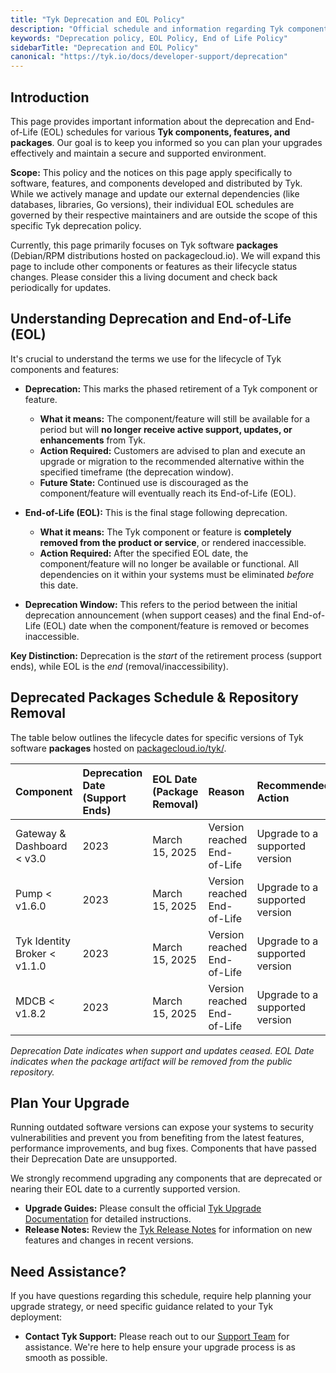 ```yaml
---
title: "Tyk Deprecation and EOL Policy"
description: "Official schedule and information regarding Tyk component deprecation and End-of-Life (EOL)."
keywords: "Deprecation policy, EOL Policy, End of Life Policy"
sidebarTitle: "Deprecation and EOL Policy"
canonical: "https://tyk.io/docs/developer-support/deprecation"
---
```


## Introduction

This page provides important information about the deprecation and End-of-Life (EOL) schedules for various **Tyk components, features, and packages**. Our goal is to keep you informed so you can plan your upgrades effectively and maintain a secure and supported environment.

**Scope:** This policy and the notices on this page apply specifically to software, features, and components developed and distributed by Tyk. While we actively manage and update our external dependencies (like databases, libraries, Go versions), their individual EOL schedules are governed by their respective maintainers and are outside the scope of this specific Tyk deprecation policy.

Currently, this page primarily focuses on Tyk software **packages** (Debian/RPM distributions hosted on packagecloud.io). We will expand this page to include other components or features as their lifecycle status changes. Please consider this a living document and check back periodically for updates.

## Understanding Deprecation and End-of-Life (EOL)

It's crucial to understand the terms we use for the lifecycle of Tyk components and features:

*   **Deprecation:** This marks the phased retirement of a Tyk component or feature.
    *   **What it means:** The component/feature will still be available for a period but will **no longer receive active support, updates, or enhancements** from Tyk.
    *   **Action Required:** Customers are advised to plan and execute an upgrade or migration to the recommended alternative within the specified timeframe (the deprecation window).
    *   **Future State:** Continued use is discouraged as the component/feature will eventually reach its End-of-Life (EOL).

*   **End-of-Life (EOL):** This is the final stage following deprecation.
    *   **What it means:** The Tyk component or feature is **completely removed from the product or service**, or rendered inaccessible.
    *   **Action Required:** After the specified EOL date, the component/feature will no longer be available or functional. All dependencies on it within your systems must be eliminated *before* this date.

*   **Deprecation Window:** This refers to the period between the initial deprecation announcement (when support ceases) and the final End-of-Life (EOL) date when the component/feature is removed or becomes inaccessible.

**Key Distinction:** Deprecation is the *start* of the retirement process (support ends), while EOL is the *end* (removal/inaccessibility).

## Deprecated Packages Schedule & Repository Removal

The table below outlines the lifecycle dates for specific versions of Tyk software **packages** hosted on [packagecloud.io/tyk/](https://packagecloud.io/tyk/).

| Component                 | Deprecation Date (Support Ends) | EOL Date (Package Removal) | Reason                       | Recommended Action             |
| :------------------------ | :------------------------------ | :------------------------- | :--------------------------- | :----------------------------- |
| Gateway & Dashboard < v3.0 | 2023                            | March 15, 2025             | Version reached End-of-Life  | Upgrade to a supported version |
| Pump < v1.6.0             | 2023                            | March 15, 2025             | Version reached End-of-Life  | Upgrade to a supported version |
| Tyk Identity Broker < v1.1.0 | 2023                            | March 15, 2025             | Version reached End-of-Life  | Upgrade to a supported version |
| MDCB < v1.8.2             | 2023                            | March 15, 2025             | Version reached End-of-Life  | Upgrade to a supported version |

*Deprecation Date indicates when support and updates ceased. EOL Date indicates when the package artifact will be removed from the public repository.*

## Plan Your Upgrade

Running outdated software versions can expose your systems to security vulnerabilities and prevent you from benefiting from the latest features, performance improvements, and bug fixes. Components that have passed their Deprecation Date are unsupported.

We strongly recommend upgrading any components that are deprecated or nearing their EOL date to a currently supported version.

*   **Upgrade Guides:** Please consult the official [Tyk Upgrade Documentation](/developer-support/upgrading) for detailed instructions.
*   **Release Notes:** Review the [Tyk Release Notes](/developer-support/release-notes/overview) for information on new features and changes in recent versions.

## Need Assistance?

If you have questions regarding this schedule, require help planning your upgrade strategy, or need specific guidance related to your Tyk deployment:

*   **Contact Tyk Support:** Please reach out to our [Support Team](https://tyk.io/contact) for assistance. We're here to help ensure your upgrade process is as smooth as possible.